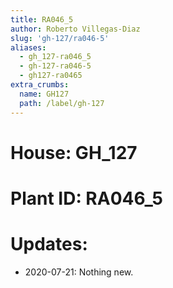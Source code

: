 ```yaml
---
title: RA046_5
author: Roberto Villegas-Diaz
slug: 'gh-127/ra046-5'
aliases:
  - gh_127-ra046_5
  - gh-127-ra046-5
  - gh127-ra0465
extra_crumbs:
  name: GH127
  path: /label/gh-127
---
```


# **House**: GH_127
# **Plant ID**: RA046_5
# **Updates**: 
 - 2020-07-21: Nothing new.
